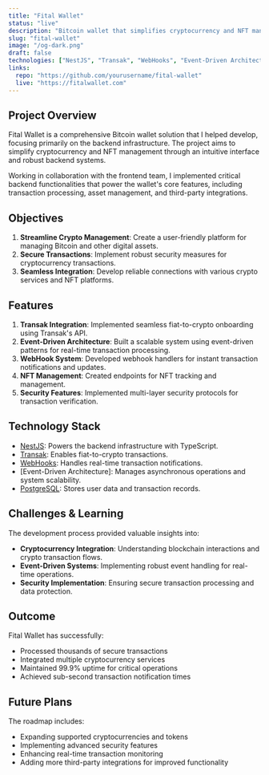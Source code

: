 ```yaml
---
title: "Fital Wallet"
status: "live"
description: "Bitcoin wallet that simplifies cryptocurrency and NFT management with seamless integrations."
slug: "fital-wallet"
image: "/og-dark.png"
draft: false
technologies: ["NestJS", "Transak", "WebHooks", "Event-Driven Architecture"]
links:
  repo: "https://github.com/yourusername/fital-wallet"
  live: "https://fitalwallet.com"
---
```



## Project Overview

Fital Wallet is a comprehensive Bitcoin wallet solution that I helped develop, focusing primarily on the backend infrastructure. The project aims to simplify cryptocurrency and NFT management through an intuitive interface and robust backend systems.

Working in collaboration with the frontend team, I implemented critical backend functionalities that power the wallet's core features, including transaction processing, asset management, and third-party integrations.

## Objectives

1. **Streamline Crypto Management**: Create a user-friendly platform for managing Bitcoin and other digital assets.
2. **Secure Transactions**: Implement robust security measures for cryptocurrency transactions.
3. **Seamless Integration**: Develop reliable connections with various crypto services and NFT platforms.

## Features

1. **Transak Integration**: Implemented seamless fiat-to-crypto onboarding using Transak's API.
2. **Event-Driven Architecture**: Built a scalable system using event-driven patterns for real-time transaction processing.
3. **WebHook System**: Developed webhook handlers for instant transaction notifications and updates.
4. **NFT Management**: Created endpoints for NFT tracking and management.
5. **Security Features**: Implemented multi-layer security protocols for transaction verification.

## Technology Stack

- [NestJS](https://nestjs.com): Powers the backend infrastructure with TypeScript.
- [Transak](https://transak.com): Enables fiat-to-crypto transactions.
- [WebHooks](https://webhook.site): Handles real-time transaction notifications.
- [Event-Driven Architecture]: Manages asynchronous operations and system scalability.
- [PostgreSQL](https://postgresql.org): Stores user data and transaction records.

## Challenges & Learning

The development process provided valuable insights into:
- **Cryptocurrency Integration**: Understanding blockchain interactions and crypto transaction flows.
- **Event-Driven Systems**: Implementing robust event handling for real-time operations.
- **Security Implementation**: Ensuring secure transaction processing and data protection.

## Outcome

Fital Wallet has successfully:
- Processed thousands of secure transactions
- Integrated multiple cryptocurrency services
- Maintained 99.9% uptime for critical operations
- Achieved sub-second transaction notification times

## Future Plans

The roadmap includes:
- Expanding supported cryptocurrencies and tokens
- Implementing advanced security features
- Enhancing real-time transaction monitoring
- Adding more third-party integrations for improved functionality
